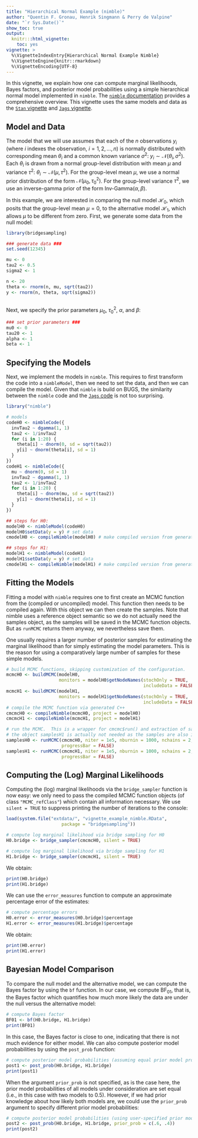 ```yaml
---
title: "Hierarchical Normal Example (nimble)"
author: "Quentin F. Gronau, Henrik Singmann & Perry de Valpine"
date: "`r Sys.Date()`"
show_toc: true
output:
  knitr:::html_vignette:
    toc: yes
vignette: >
  %\VignetteIndexEntry{Hierarchical Normal Example Nimble}
  %\VignetteEngine{knitr::rmarkdown}
  %\VignetteEncoding{UTF-8}
---
```


In this vignette, we explain how one can compute marginal likelihoods, Bayes factors, and posterior model probabilities using a simple hierarchical normal model implemented in `nimble`. The [`nimble` documentation](https://r-nimble.org/html_manual/cha-welcome-nimble.html) provides a comprehensive overview.  This vignette uses the same models and data as the [`Stan` vignette](bridgesampling_example_stan.html) and [`Jags` vignette](bridgesampling_example_jags.html).

## Model and Data
The model that we will use assumes that each of the $n$ observations $y_i$ (where $i$ indexes the observation, $i = 1,2,...,n$) is normally distributed with corresponding mean $\theta_i$ and a common known variance $\sigma^2$: $y_i \sim \mathcal{N}(\theta_i, \sigma^2)$. Each $\theta_i$ is drawn from a normal group-level distribution with mean $\mu$ and variance $\tau^2$: $\theta_i \sim \mathcal{N}(\mu, \tau^2)$. For the group-level mean $\mu$, we use a normal prior distribution of the form $\mathcal{N}(\mu_0, \tau^2_0)$. For the group-level variance $\tau^2$, we use an inverse-gamma prior of the form $\text{Inv-Gamma}(\alpha, \beta)$.

In this example, we are interested in comparing the null model $\mathcal{H}_0$, which posits that the group-level mean $\mu = 0$, to the alternative model $\mathcal{H}_1$, which allows $\mu$ to be different from zero. First, we generate some data from the null model:

```r
library(bridgesampling)

### generate data ###
set.seed(12345)

mu <- 0
tau2 <- 0.5
sigma2 <- 1

n <- 20
theta <- rnorm(n, mu, sqrt(tau2))
y <- rnorm(n, theta, sqrt(sigma2))
  
```

Next, we specify the prior parameters $\mu_0$, $\tau^2_0$, $\alpha$, and $\beta$:

```r
### set prior parameters ###
mu0 <- 0
tau20 <- 1
alpha <- 1
beta <- 1
```

## Specifying the Models
Next, we implement the models in `nimble`. This requires to first transform the code into a `nimbleModel`, then we need to set the data, and then we can compile the model. Given that `nimble` is build on BUGS, the similarity between the `nimble` code and the [`Jags` code](bridgesampling_example_jags.html) is not too surprising.

```r
library("nimble")

# models
codeH0 <- nimbleCode({
  invTau2 ~ dgamma(1, 1)
  tau2 <- 1/invTau2
  for (i in 1:20) {
    theta[i] ~ dnorm(0, sd = sqrt(tau2))
    y[i] ~ dnorm(theta[i], sd = 1)
  }
})
codeH1 <- nimbleCode({
  mu ~ dnorm(0, sd = 1)
  invTau2 ~ dgamma(1, 1)
  tau2 <- 1/invTau2
  for (i in 1:20) {
    theta[i] ~ dnorm(mu, sd = sqrt(tau2))
    y[i] ~ dnorm(theta[i], sd = 1)
  }
})

## steps for H0:
modelH0 <- nimbleModel(codeH0)
modelH0$setData(y = y) # set data
cmodelH0 <- compileNimble(modelH0) # make compiled version from generated C++

## steps for H1:
modelH1 <- nimbleModel(codeH1)
modelH1$setData(y = y) # set data
cmodelH1 <- compileNimble(modelH1) # make compiled version from generated C++

```
## Fitting the Models
Fitting a model with `nimble` requires one to first create an MCMC function from the (compiled or uncompiled) model. This function then needs to be compiled again. With this object we can then create the samples. Note that nimble uses a reference object semantic so we do not actually need the samples object, as the samples will be saved in the MCMC function objects. But as `runMCMC` returns them anyway, we nevertheless save them.

One usually requires a larger number of posterior samples for estimating the marginal likelihood than for simply estimating the model parameters. This is the reason for using a comparatively large number of samples for these simple models.

```r

# build MCMC functions, skipping customization of the configuration.
mcmcH0 <- buildMCMC(modelH0,
                    monitors = modelH0$getNodeNames(stochOnly = TRUE,
                                                    includeData = FALSE))
mcmcH1 <- buildMCMC(modelH1,
                    monitors = modelH1$getNodeNames(stochOnly = TRUE,
                                                    includeData = FALSE))
# compile the MCMC function via generated C++
cmcmcH0 <- compileNimble(mcmcH0, project = modelH0)
cmcmcH1 <- compileNimble(mcmcH1, project = modelH1)

# run the MCMC.  This is a wrapper for cmcmc$run() and extraction of samples.
# the object samplesH1 is actually not needed as the samples are also in cmcmcH1
samplesH0 <- runMCMC(cmcmcH0, niter = 1e5, nburnin = 1000, nchains = 2,
                     progressBar = FALSE)
samplesH1 <- runMCMC(cmcmcH1, niter = 1e5, nburnin = 1000, nchains = 2,
                     progressBar = FALSE)
```

## Computing the (Log) Marginal Likelihoods
Computing the (log) marginal likelihoods via the `bridge_sampler` function is now easy: we only need to pass the compiled MCMC function objects (of class `"MCMC_refClass"`) which contain all information necessary. We use `silent = TRUE` to suppress printing the number of iterations to the console:
```r
load(system.file("extdata/", "vignette_example_nimble.RData",
                     package = "bridgesampling"))
```

```r
# compute log marginal likelihood via bridge sampling for H0
H0.bridge <- bridge_sampler(cmcmcH0, silent = TRUE)

# compute log marginal likelihood via bridge sampling for H1
H1.bridge <- bridge_sampler(cmcmcH1, silent = TRUE)
```
We obtain:
```r
print(H0.bridge)
print(H1.bridge)
```
We can use the `error_measures` function to compute an approximate percentage error of the estimates:
```r
# compute percentage errors
H0.error <- error_measures(H0.bridge)$percentage
H1.error <- error_measures(H1.bridge)$percentage
```

We obtain:
```r
print(H0.error)
print(H1.error)
```

## Bayesian Model Comparison
To compare the null model and the alternative model, we can compute the Bayes factor by using the `bf` function.
In our case, we compute $\text{BF}_{01}$, that is, the Bayes factor which quantifies how much more likely the data are under the null versus the alternative model:
```r
# compute Bayes factor
BF01 <- bf(H0.bridge, H1.bridge)
print(BF01)
```
In this case, the Bayes factor is close to one, indicating that there is not much evidence for either model. We can also compute posterior model probabilities by using the `post_prob` function:
```r
# compute posterior model probabilities (assuming equal prior model probabilities)
post1 <- post_prob(H0.bridge, H1.bridge)
print(post1)
```
When the argument `prior_prob` is not specified, as is the case here, the prior model probabilities of all models under consideration are set equal (i.e., in this case with two models to 0.5). However, if we had prior knowledge about how likely both models are, we could use the `prior_prob` argument to specify different prior model probabilities:
```r
# compute posterior model probabilities (using user-specified prior model probabilities)
post2 <- post_prob(H0.bridge, H1.bridge, prior_prob = c(.6, .4))
print(post2)
```
